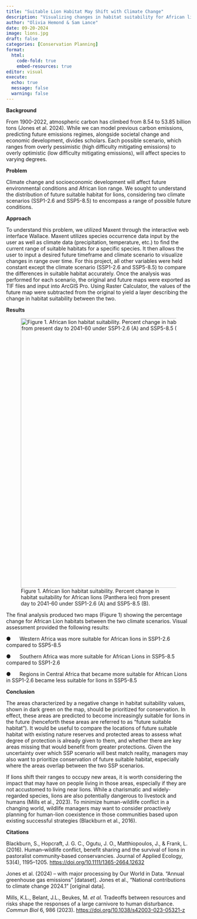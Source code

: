 ```yaml
---
title: "Suitable Lion Habitat May Shift with Climate Change"
description: "Visualizing changes in habitat suitability for African lions under different climate change scenarios"
author: "Olivia Hemond & Sam Lance"
date: 09-20-2024
image: lions.jpg
draft: false
categories: [Conservation Planning]
format: 
  html: 
    code-fold: true 
    embed-resources: true
editor: visual
execute: 
  echo: true 
  message: false 
  warning: false
---
```


**Background**

From 1900-2022, atmospheric carbon has climbed from 8.54 to 53.85 billion tons (Jones et al. 2024). While we can model previous carbon emissions, predicting future emissions regimes, alongside societal change and economic development, divides scholars. Each possible scenario, which ranges from overly pessimistic (high difficulty mitigating emissions) to overly optimistic (low difficulty mitigating emissions), will affect species to varying degrees.

**Problem**

Climate change and socioeconomic development will affect future environmental conditions and African lion range. We sought to understand the distribution of future suitable habitat for lions, considering two climate scenarios (SSP1-2.6 and SSP5-8.5) to encompass a range of possible future conditions.

**Approach**

To understand this problem, we utilized Maxent through the interactive web interface Wallace. Maxent utilizes species occurrence data input by the user as well as climate data (precipitation, temperature, etc.) to find the current range of suitable habitats for a specific species. It then allows the user to input a desired future timeframe and climate scenario to visualize changes in range over time. For this project, all other variables were held constant except the climate scenario (SSP1-2.6 and SSP5-8.5) to compare the differences in suitable habitat accurately. Once the analysis was performed for each scenario, the original and future maps were exported as TIF files and input into ArcGIS Pro. Using Raster Calculator, the values of the future map were subtracted from the original to yield a layer describing the change in habitat suitability between the two.

**Results**

![Figure 1. African lion habitat suitability. Percent change in habitat suitability for African lions (Panthera leo) from present day to 2041-60 under SSP1-2.6 (A) and SSP5-8.5 (B).](maps.jpg){fig-align="center" width="734"}

The final analysis produced two maps (Figure 1) showing the percentage change for African Lion habitats between the two climate scenarios. Visual assessment provided the following results:

●      Western Africa was more suitable for African lions in SSP1-2.6 compared to SSP5-8.5

●      Southern Africa was more suitable for African Lions in SSP5-8.5 compared to SSP1-2.6

●      Regions in Central Africa that became more suitable for African Lions in SSP1-2.6 became less suitable for lions in SSP5-8.5

**Conclusion**

The areas characterized by a negative change in habitat suitability values, shown in dark green on the map, should be prioritized for conservation. In effect, these areas are predicted to become increasingly suitable for lions in the future (henceforth these areas are referred to as “future suitable habitat”). It would be useful to compare the locations of future suitable habitat with existing nature reserves and protected areas to assess what degree of protection is already given to them, and whether there are key areas missing that would benefit from greater protections. Given the uncertainty over which SSP scenario will best match reality, managers may also want to prioritize conservation of future suitable habitat, especially where the areas overlap between the two SSP scenarios.

If lions shift their ranges to occupy new areas, it is worth considering the impact that may have on people living in those areas, especially if they are not accustomed to living near lions. While a charismatic and widely-regarded species, lions are also potentially dangerous to livestock and humans (Mills et al., 2023). To minimize human-wildlife conflict in a changing world, wildlife managers may want to consider proactively planning for human-lion coexistence in those communities based upon existing successful strategies (Blackburn et al., 2016).

**Citations**

Blackburn, S., Hopcraft, J. G. C., Ogutu, J. O., Matthiopoulos, J., & Frank, L. (2016). Human–wildlife conflict, benefit sharing and the survival of lions in pastoralist community‐based conservancies. Journal of Applied Ecology, 53(4), 1195–1205. <https://doi.org/10.1111/1365-2664.12632>

Jones et al. (2024) – with major processing by Our World in Data. “Annual greenhouse gas emissions” \[dataset\]. Jones et al., “National contributions to climate change 2024.1” \[original data\].

Mills, K.L., Belant, J.L., Beukes, M. *et al.* Tradeoffs between resources and risks shape the responses of a large carnivore to human disturbance. *Commun Biol* 6, 986 (2023). <https://doi.org/10.1038/s42003-023-05321-z>
